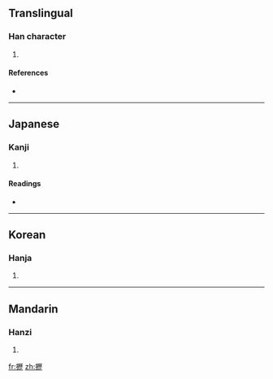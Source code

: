 ==Translingual==

===Han character===
{{Han char|rn=64|rad=手|as=16|sn=19|four=|canj=手一竹一 (QMHM)}}

# {{defn|Han|sort=手16}}

====References====
* {{Han ref|kx=0462.280|dkj=12957|dj=0811.280|hdz=31982.090|uh=650A|ud=25866}}

----

==Japanese==

===Kanji===
{{ja-kanji|grade=|rs=手16}}

# {{defn|Japanese}}

====Readings====
* {{ja-readings|on=[[ふき]] (fuki), [[りゃく]] (ryaku)|kun=[[うつ]] (utsu)}}

----

==Korean==

===Hanja===
{{ko-hanja|hangeul=[[려]]>[[여]]|eumhun=|rv=ryeo>yeo|mr=ryŏ>yŏ|y=lye>ye}}

# {{defn|Korean}}

----

==Mandarin==

===Hanzi===
{{cmn-hanzi|pin=[[huǎn]] ([[huan3]]), [[lì]] ([[li4]])|wg=huan<sup>3</sup>, li<sup>4</sup>}}

# {{defn|Mandarin}}

[[fr:攊]]
[[zh:攊]]